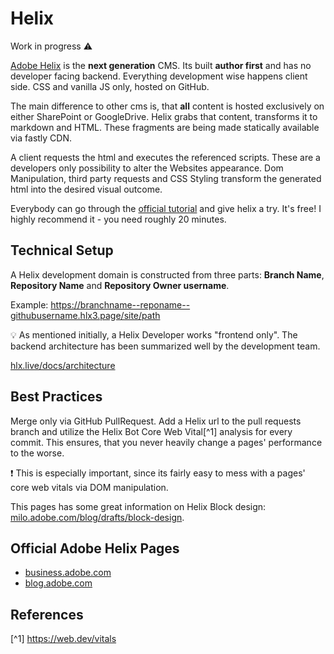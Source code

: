 # Helix

<div class="alert alert--warning" role="alert">
    Work in progress ⚠️
</div>

[Adobe Helix](https://www.hlx.live) is the **next generation** CMS. Its built **author first** and has no developer facing backend.
Everything development wise happens client side. CSS and vanilla JS only, hosted on GitHub.

The main difference to other cms is, that **all** content is hosted exclusively on either SharePoint or GoogleDrive.
Helix grabs that content, transforms it to markdown and HTML. These fragments are being made statically available via fastly CDN.

A client requests the html and executes the referenced scripts. These are a developers only possibility to alter the Websites appearance.
Dom Manipulation, third party requests and CSS Styling transform the generated html into the desired visual outcome.

Everybody can go through the [official tutorial](https://www.hlx.live/tutorial) and give helix a try. It's free! I highly recommend it - you need roughly 20 minutes.

## Technical Setup

A Helix development domain is constructed from three parts: **Branch Name**, **Repository Name** and **Repository Owner username**.

Example: https://branchname--reponame--githubusername.hlx3.page/site/path

<div class="alert alert--info" role="alert">
    💡 As mentioned initially, a Helix Developer works "frontend only". The backend architecture has been summarized well
    by the development team.
</div>

[hlx.live/docs/architecture](https://www.hlx.live/docs/architecture)

## Best Practices

Merge only via GitHub PullRequest. Add a Helix url to the pull requests branch and utilize the Helix Bot Core Web Vital[^1] analysis for every commit.
This ensures, that you never heavily change a pages' performance to the worse.

<div class="alert alert--warning" role="alert">
    ❗ This is especially important, since its fairly easy to mess with a pages' core web vitals via DOM manipulation.
</div>

This pages has some great information on Helix Block design: [milo.adobe.com/blog/drafts/block-design](https://milo.adobe.com/blog/drafts/block-design).

## Official Adobe Helix Pages

- [business.adobe.com](https://business.adobe.com)
- [blog.adobe.com](https://blog.adobe.com)

## References

[^1]   https://web.dev/vitals
